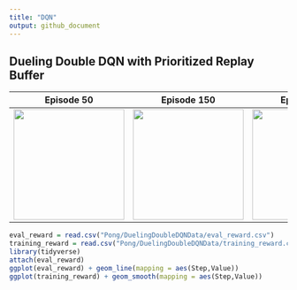 ```yaml
---
title: "DQN"
output: github_document
---
```



Dueling Double DQN with Prioritized Replay Buffer
--------------------------------------
Episode 50 | Episode 150 | Episode 750
---------- | ----------- | -----------
<img src = "Pong/DuelingDoubleDQNGifs/eval_ep_50_step_51540.gif" width = 200 /> | <img src = "Pong/DuelingDoubleDQNGifs/eval_ep_150_step_312995.gif" width = 200 /> | <img src = "Pong/DuelingDoubleDQNGifs/eval_ep_750_step_1730869.gif" width = 200 />


```r
eval_reward = read.csv("Pong/DuelingDoubleDQNData/eval_reward.csv")
training_reward = read.csv("Pong/DuelingDoubleDQNData/training_reward.csv")
library(tidyverse)
attach(eval_reward)
ggplot(eval_reward) + geom_line(mapping = aes(Step,Value))
ggplot(training_reward) + geom_smooth(mapping = aes(Step,Value))
```